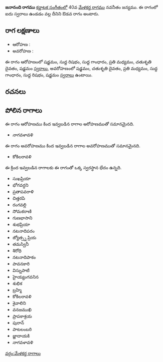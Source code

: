 {{Infobox ragam
	| name          	= జనానంది
	| synonym	    	= 
	| mela          	= 
	| chakra        	= 
	| janaka        	= 
	| type          	= ఔడవ
	| arohanam      	= {{svaraC|S|R1|G1|M2|D2|S'}} 
	| avarohanam    	= {{svaraC|S'|D2|M2|G1|R1|S}}
	| jeeva         	=
	| chhaya        	=
	| nyasa         	=
	| vishesha      	= 
	| equivalent  		= 
}}
{{కర్ణాటక సంగీత రాగాలు}}
'''జనానంది రాగము''' [[కర్ణాటక సంగీతం]]లో 40వ [[మేళకర్త రాగము]] నవనీతం జన్యము.  ఈ రాగంలో ఐదు స్వరాలు ఉండడం వల్ల దీనిని ఔడవ రాగం అంటారు.


==రాగ లక్షణాలు==


* ఆరోహణ : {{svaraC|S|R1|G1|M2|D2|S'}} 
* అవరోహణ : {{svaraC|S'|D2|M2|G1|R1|S}}

ఈ రాగం ఆరోహణంలో షడ్జమం, సుద్ద రిషభం, సుద్ద గాంధారం, ప్రతి మధ్యమం, చతుశృతి దైవతం, షడ్జమం [[స్వరాలు]], అవరోహణంలో షడ్జమం, చతుశృతి దైవతం, ప్రతి మధ్యమం, సుద్ద గాంధారం, సుద్ద రిషభం, షడ్జమం [[స్వరాలు]] ఉంటాయి.

==రచనలు==



==పోలిన రాగాలు==
ఈ రాగం ఆరోహణము కింద ఇవ్వబడిన రాగాల ఆరోహణముతో సమానమైనది.
* నాగవళావళి

ఈ రాగం అవరోహణము కింద ఇవ్వబడిన రాగాల అవరోహణముతో సమానమైనది.
* కోకిలరావళి

ఈ క్రింద ఇవ్వబడిన రాగాలకు ఈ రాగంతో ఒక్క స్వరస్థాన భేదం ఉన్నది.
* సుఖప్రియా
* భోగవర్ధని
* ప్రతాపవరాళి
* చిత్తరపి
* రంగవల్లి
* సోమకరాణి
* గుణభాసాని
* శుభప్రియా
* నటనాదిపరం
* జ్యోత్స్న ప్రియ
* తమస్వినీ
* శిరోధి
* నటనాదిపాకం
* పావనకారి
* విస్నుపాటి
* హైయ్యంగవనిన
* శుభిక
* బ్రహ్మి
* కోకిలరావళి
* శైవాలిని
* వనజముఖి
* ప్రాపకాశ్రయ
* పురాన్
* పాటలంబరి
* జ్ణాదాయకి
* నాగవళావళి



[[వర్గం:మేళకర్త రాగాలు]]